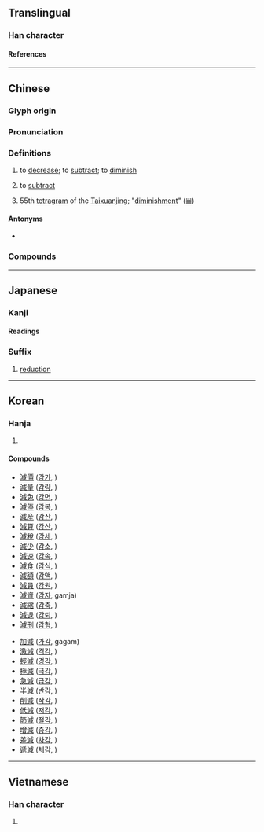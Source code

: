 {{also|减}}
{{character info}}
==Translingual==

===Han character===
{{Han char|rn=85|rad=水|as=09|sn=12|four=33150|canj=EIHR|ids=⿰氵咸}}

====References====
{{Han ref|kx=0633.420|dkj=17759|dj=1040.020|hdz=31671.070|uh=6E1B}}

----

==Chinese==
{{zh-forms|s=减}}

===Glyph origin===
{{Han etym}}

===Pronunciation===
{{zh-pron
|m=jiǎn
|m-s=
|c=gaam2
|c-t=
|g=
|h=pfs=kám
|j=
|mb=
|md=
|mn=kiám/qz,xm:kám
|mn_note=kiám - vernacular; kám - literary; kiám - literary (Zhangzhou)
|mn-t=giam2
|w=
|x=
|mc=y
|oc=y
|cat=v
}}

===Definitions===
{{zh-hanzi}}

# to [[decrease]]; to [[subtract]]; to [[diminish]]
# {{lb|zh|arithmetic}} to [[subtract]]
# 55th [[tetragram]] of the [[Taixuanjing]]; "[[diminishment]]" ([[𝌼]])

====Antonyms====
* {{zh-l|加|to add}}

===Compounds===
{{zh-der|減筆字|減肥|減半|減產|減充血劑|減除|減低|減掉|減毒活疫苗|減額|減法|減俸|減幅|減負|減號|減河|減核|減緩|減計|減價|減慢|減免|減摩|減排|減輕|減去|減卻|減弱|減色|減色法|減殺|減少|減聲器|減實|減數|減數分裂|減稅|減速|減速度|減速副翼|減速火箭|減速劑|減速器|減速傘|減速運動|減損|減縮|減碳|減退|減息|減薪|減刑|減削|減壓|減壓表|減壓病|減壓程序|減壓時間表|減壓症|減搖鰭|減益|減員|減災|減噪|減振|減震|減震器|減震鞋|減妝|減租減息}}

{{zh-cat|Arithmetic|Elementary}}

----

==Japanese==

===Kanji===
{{ja-kanji|grade=5|rs=水09}}

====Readings====
{{ja-readings
|goon=けん, げん
|kanon=かん
|kun=へ-る, へ-らす
}}

===Suffix===
{{ja-pos|suffix|げん}}

# [[reduction]]

----

==Korean==

===Hanja===
{{ko-hanja|hangeul=감|eumhun=|rv=gam|mr=kam|y=kam}}

# {{rfdef|ko|sort=水09}}

====Compounds====
{{top2}}
* [[減價]] ([[감가]], )
* [[減量]] ([[감량]], )
* [[減免]] ([[감면]], )
* [[減俸]] ([[감봉]], )
* [[減産]] ([[감산]], )
* [[減算]] ([[감산]], )
* [[減稅]] ([[감세]], )
* [[減少]] ([[감소]], )
* [[減速]] ([[감속]], )
* [[減食]] ([[감식]], )
* [[減額]] ([[감액]], )
* [[減員]] ([[감원]], )
* [[減資]] ([[감자]], gamja)
* [[減縮]] ([[감축]], )
* [[減退]] ([[감퇴]], )
* [[減刑]] ([[감형]], )
{{mid2}}
* [[加減]] ([[가감]], gagam)
* [[激減]] ([[격감]], )
* [[輕減]] ([[경감]], )
* [[極減]] ([[극감]], )
* [[急減]] ([[급감]], )
* [[半減]] ([[반감]], )
* [[削減]] ([[삭감]], )
* [[低減]] ([[저감]], )
* [[節減]] ([[절감]], )
* [[增減]] ([[증감]], )
* [[差減]] ([[차감]], )
* [[遞減]] ([[체감]], )
{{bottom}}

----

==Vietnamese==

===Han character===
{{vi-hantu|[[giảm]], [[dởm]], [[xảm]]|rs=水09}}

# {{rfdef|vi|sort=水09}}